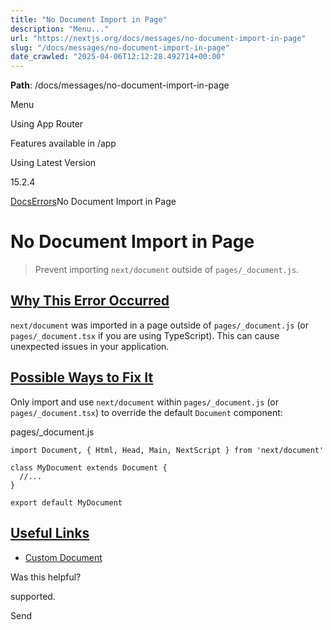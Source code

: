 ---
title: "No Document Import in Page"
description: "Menu..."
url: "https://nextjs.org/docs/messages/no-document-import-in-page"
slug: "/docs/messages/no-document-import-in-page"
date_crawled: "2025-04-06T12:12:28.492714+00:00"
---

**Path**: /docs/messages/no-document-import-in-page

Menu

Using App Router

Features available in /app

Using Latest Version

15.2.4

[Docs](/docs)[Errors](/docs)No Document Import in Page

# No Document Import in Page

> Prevent importing `next/document` outside of `pages/_document.js`.

## [Why This Error Occurred](#why-this-error-occurred)

`next/document` was imported in a page outside of `pages/_document.js` (or `pages/_document.tsx` if you are using TypeScript). This can cause unexpected issues in your application.

## [Possible Ways to Fix It](#possible-ways-to-fix-it)

Only import and use `next/document` within `pages/_document.js` (or `pages/_document.tsx`) to override the default `Document` component:

pages/\_document.js

```
import Document, { Html, Head, Main, NextScript } from 'next/document'
 
class MyDocument extends Document {
  //...
}
 
export default MyDocument
```

## [Useful Links](#useful-links)

* [Custom Document](/docs/pages/building-your-application/routing/custom-document)

Was this helpful?

supported.

Send